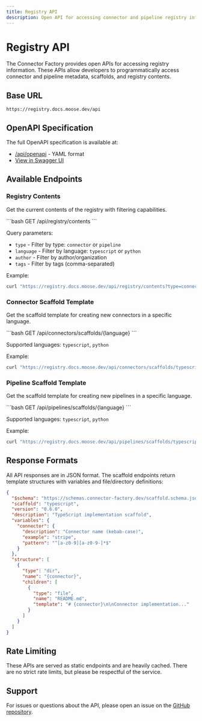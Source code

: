 ```yaml
---
title: Registry API
description: Open API for accessing connector and pipeline registry information
---
```


# Registry API

The Connector Factory provides open APIs for accessing registry information. These APIs allow developers to programmatically access connector and pipeline metadata, scaffolds, and registry contents.

## Base URL

```
https://registry.docs.moose.dev/api
```

## OpenAPI Specification

The full OpenAPI specification is available at:
- [/api/openapi](/api/openapi) - YAML format
- [View in Swagger UI](https://petstore.swagger.io/?url=https://registry.docs.moose.dev/api/openapi)

## Available Endpoints

### Registry Contents

Get the current contents of the registry with filtering capabilities.

<Codeblock>
```bash
GET /api/registry/contents
```
</Codeblock>

Query parameters:
- `type` - Filter by type: `connector` or `pipeline`
- `language` - Filter by language: `typescript` or `python`
- `author` - Filter by author/organization
- `tags` - Filter by tags (comma-separated)

Example:
<Codeblock>
```bash
curl "https://registry.docs.moose.dev/api/registry/contents?type=connector&language=typescript"
```
</Codeblock>

### Connector Scaffold Template

Get the scaffold template for creating new connectors in a specific language.

<Codeblock>
```bash
GET /api/connectors/scaffolds/{language}
```
</Codeblock>

Supported languages: `typescript`, `python`

Example:
<Codeblock>
```bash
curl "https://registry.docs.moose.dev/api/connectors/scaffolds/typescript"
```
</Codeblock>

### Pipeline Scaffold Template

Get the scaffold template for creating new pipelines in a specific language.

<Codeblock>
```bash
GET /api/pipelines/scaffolds/{language}
```
</Codeblock>

Supported languages: `typescript`, `python`

Example:
<Codeblock>
```bash
curl "https://registry.docs.moose.dev/api/pipelines/scaffolds/typescript"
```
</Codeblock>

## Response Formats

All API responses are in JSON format. The scaffold endpoints return template structures with variables and file/directory definitions:

```json
{
  "$schema": "https://schemas.connector-factory.dev/scaffold.schema.json",
  "scaffold": "typescript",
  "version": "0.6.0",
  "description": "TypeScript implementation scaffold",
  "variables": {
    "connector": {
      "description": "Connector name (kebab-case)",
      "example": "stripe",
      "pattern": "^[a-z0-9][a-z0-9-]*$"
    }
  },
  "structure": [
    {
      "type": "dir",
      "name": "{connector}",
      "children": [
        {
          "type": "file",
          "name": "README.md",
          "template": "# {connector}\n\nConnector implementation..."
        }
      ]
    }
  ]
}
```

## Rate Limiting

These APIs are served as static endpoints and are heavily cached. There are no strict rate limits, but please be respectful of the service.

## Support

For issues or questions about the API, please open an issue on the [GitHub repository](https://github.com/514-labs/factory).
